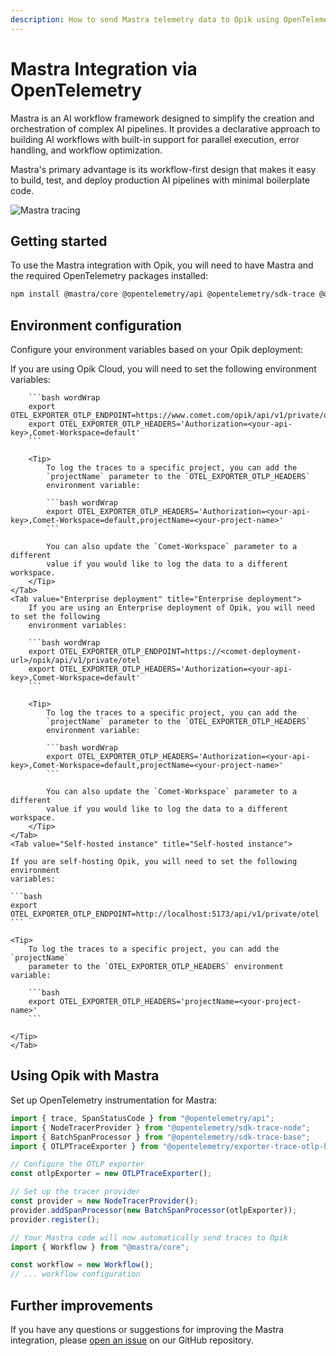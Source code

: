 ```yaml
---
description: How to send Mastra telemetry data to Opik using OpenTelemetry
---
```


# Mastra Integration via OpenTelemetry

Mastra is an AI workflow framework designed to simplify the creation and orchestration of complex AI pipelines. It provides a declarative approach to building AI workflows with built-in support for parallel execution, error handling, and workflow optimization.

Mastra's primary advantage is its workflow-first design that makes it easy to build, test, and deploy production AI pipelines with minimal boilerplate code.

<Frame>
  <img src="/img/tracing/mastra_integration.png" alt="Mastra tracing" />
</Frame>

## Getting started

To use the Mastra integration with Opik, you will need to have Mastra and the required OpenTelemetry packages installed:

```bash
npm install @mastra/core @opentelemetry/api @opentelemetry/sdk-trace @opentelemetry/exporter-trace-otlp-http
```

## Environment configuration

Configure your environment variables based on your Opik deployment:

<Tabs>
    <Tab value="Opik Cloud" title="Opik Cloud">
        If you are using Opik Cloud, you will need to set the following
        environment variables:
            
        ```bash wordWrap
        export OTEL_EXPORTER_OTLP_ENDPOINT=https://www.comet.com/opik/api/v1/private/otel
        export OTEL_EXPORTER_OTLP_HEADERS='Authorization=<your-api-key>,Comet-Workspace=default'
        ```

        <Tip>
            To log the traces to a specific project, you can add the
            `projectName` parameter to the `OTEL_EXPORTER_OTLP_HEADERS`
            environment variable:

            ```bash wordWrap
            export OTEL_EXPORTER_OTLP_HEADERS='Authorization=<your-api-key>,Comet-Workspace=default,projectName=<your-project-name>'
            ```

            You can also update the `Comet-Workspace` parameter to a different
            value if you would like to log the data to a different workspace.
        </Tip>
    </Tab>
    <Tab value="Enterprise deployment" title="Enterprise deployment">
        If you are using an Enterprise deployment of Opik, you will need to set the following
        environment variables:

        ```bash wordWrap
        export OTEL_EXPORTER_OTLP_ENDPOINT=https://<comet-deployment-url>/opik/api/v1/private/otel
        export OTEL_EXPORTER_OTLP_HEADERS='Authorization=<your-api-key>,Comet-Workspace=default'
        ```

        <Tip>
            To log the traces to a specific project, you can add the
            `projectName` parameter to the `OTEL_EXPORTER_OTLP_HEADERS`
            environment variable:

            ```bash wordWrap
            export OTEL_EXPORTER_OTLP_HEADERS='Authorization=<your-api-key>,Comet-Workspace=default,projectName=<your-project-name>'
            ```

            You can also update the `Comet-Workspace` parameter to a different
            value if you would like to log the data to a different workspace.
        </Tip>
    </Tab>
    <Tab value="Self-hosted instance" title="Self-hosted instance">

    If you are self-hosting Opik, you will need to set the following environment
    variables:

    ```bash
    export OTEL_EXPORTER_OTLP_ENDPOINT=http://localhost:5173/api/v1/private/otel
    ```

    <Tip>
        To log the traces to a specific project, you can add the `projectName`
        parameter to the `OTEL_EXPORTER_OTLP_HEADERS` environment variable:

        ```bash
        export OTEL_EXPORTER_OTLP_HEADERS='projectName=<your-project-name>'
        ```

    </Tip>
    </Tab>

</Tabs>

## Using Opik with Mastra

Set up OpenTelemetry instrumentation for Mastra:

```typescript
import { trace, SpanStatusCode } from "@opentelemetry/api";
import { NodeTracerProvider } from "@opentelemetry/sdk-trace-node";
import { BatchSpanProcessor } from "@opentelemetry/sdk-trace-base";
import { OTLPTraceExporter } from "@opentelemetry/exporter-trace-otlp-http";

// Configure the OTLP exporter
const otlpExporter = new OTLPTraceExporter();

// Set up the tracer provider
const provider = new NodeTracerProvider();
provider.addSpanProcessor(new BatchSpanProcessor(otlpExporter));
provider.register();

// Your Mastra code will now automatically send traces to Opik
import { Workflow } from "@mastra/core";

const workflow = new Workflow();
// ... workflow configuration
```

## Further improvements

If you have any questions or suggestions for improving the Mastra integration, please [open an issue](https://github.com/comet-ml/opik/issues/new/choose) on our GitHub repository.
